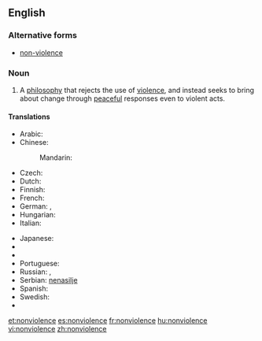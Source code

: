 {{also|non-violence}}
==English==

===Alternative forms===
* [[non-violence]]

===Noun===
{{wikipedia}}
{{en-noun|-}}

# A [[philosophy]] that rejects the use of [[violence]], and instead seeks to bring about change through [[peaceful]] responses even to violent acts.

====Translations====
{{trans-top|philosophy that rejects violence}}
* Arabic: {{t-|ar|اللاعنف|m}}
* Chinese:
*: Mandarin: {{t|cmn|非暴力|tr=fēibàolì|sc=Hani}}
* Czech: {{t-|cs|nenásilí|n}}
* Dutch: {{t-|nl|geweldloosheid|f}}
* Finnish: {{t-|fi|väkivallattomuus}}
* French: {{t+|fr|non-violence|f}}
* German: {{t-|de|Gewaltlosigkeit|f}}, {{t-|de|Gewaltfreiheit|f}}
* Hungarian: {{t+|hu|erőszakmentesség}}
* Italian: {{t-|it|nonviolenza|f}}
{{trans-mid}}
* Japanese: {{t-|ja|非暴力|tr=hibōryoku|sc=Jpan}}
* {{trreq|ko}}
* {{trreq|lt}}
* Portuguese: {{t-|pt|não-violência|f}}
* Russian: {{t+|ru|ненасилие|n|tr=nenasílije}}, {{t-|ru|отказ от применения насильственных методов|m|tr=otkáz ot primenénija nasíl’stvennyx metódov}}
* Serbian: [[nenasilje]] {{n}}
* Spanish: {{t-|es|abstención de la violencia|f}}
* Swedish: {{t-|sv|icke-våld|n}}
* {{trreq|vi}}
{{trans-bottom}}

[[et:nonviolence]]
[[es:nonviolence]]
[[fr:nonviolence]]
[[hu:nonviolence]]
[[vi:nonviolence]]
[[zh:nonviolence]]